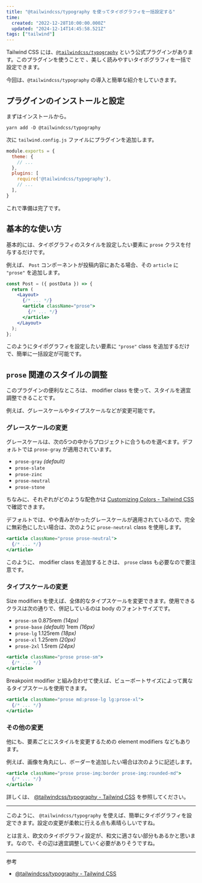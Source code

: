 ```yaml
---
title: "@tailwindcss/typography を使ってタイポグラフィを一括設定する"
time:
  created: "2022-12-28T10:00:00.000Z"
  updated: "2024-12-14T14:45:58.521Z"
tags: ["tailwind"]
---
```


Tailwind CSS には、[`@tailwindcss/typography`](https://tailwindcss.com/docs/typography-plugin) という公式プラグインがあります。このプラグインを使うことで 、美しく読みやすいタイポグラフィを一括で設定できます。

今回は、`@tailwindcss/typography` の導入と簡単な紹介をしていきます。

## プラグインのインストールと設定

まずはインストールから。

```shell title="Terminal"
yarn add -D @tailwindcss/typography
```

次に `tailwind.config.js` ファイルにプラグインを追加します。

```js {6} title="tailwind.config.js"
module.exports = {
  theme: {
    // ...
  },
  plugins: [
    require('@tailwindcss/typography'),
    // ...
  ],
}
```

これで準備は完了です。

## 基本的な使い方

基本的には、タイポグラフィのスタイルを設定したい要素に `prose` クラスを付与するだけです。

例えば、 `Post` コンポーネントが投稿内容にあたる場合、その `article` に `"prose"` を追加します。

```jsx {5}
const Post = ({ postData }) => {
  return (
    <Layout>
      {/* ... */}
      <article className="prose">
        {/* ... */}
      </article>
    </Layout>
  );
};
```

このようにタイポグラフィを設定したい要素に `"prose"` class を追加するだけで、簡単に一括設定が可能です。

## `prose` 関連のスタイルの調整

このプラグインの便利なところは、 modifier class を使って、スタイルを適宜調整できることです。

例えば、グレースケールやタイプスケールなどが変更可能です。

### グレースケールの変更

グレースケールは、次の5つの中からプロジェクトに合うものを選べます。デフォルトでは `prose-gray` が適用されています。

- `prose-gray`  *(default)*
- `prose-slate`
- `prose-zinc`
- `prose-neutral`
- `prose-stone`

ちなみに、それぞれがどのような配色かは [Customizing Colors - Tailwind CSS](https://tailwindcss.com/docs/customizing-colors) で確認できます。

デフォルトでは、やや青みがかったグレースケールが適用されているので、完全に無彩色にしたい場合は、次のように `prose-neutral` class を使用します。

```jsx {1}
<article className="prose prose-neutral">
  {/* ... */}
</article>
```

このように、 modifier class を追加するときは、 `prose` class も必要なので要注意です。

### タイプスケールの変更

Size modifiers を使えば、全体的なタイプスケールを変更できます。使用できるクラスは次の通りで、併記しているのは body のフォントサイズです。

- `prose-sm`  0.875rem *(14px)*
- `prose-base` *(default)*  1rem *(16px)*
- `prose-lg`  1.125rem *(18px)*
- `prose-xl`  1.25rem *(20px)*
- `prose-2xl`  1.5rem *(24px)*

```jsx {1}
<article className="prose prose-sm">
  {/* ... */}
</article>
```

Breakpoint modifier と組み合わせて使えば、ビューポートサイズによって異なるタイプスケールを使用できます。

```jsx {1}
<article className="prose md:prose-lg lg:prose-xl">
  {/* ... */}
</article>
```

### その他の変更

他にも、要素ごとにスタイルを変更するための element modifiers などもあります。

例えば、画像を角丸にし、ボーダーを追加したい場合は次のように記述します。

```jsx {1}
<article className="prose prose-img:border prose-img:rounded-md">
  {/* ... */}
</article>
```

詳しくは、 [@tailwindcss/typography - Tailwind CSS](https://tailwindcss.com/docs/typography-plugin#element-modifiers) を参照してください。

---

このように、 `@tailwindcss/typography` を使えば、簡単にタイポグラフィを設定できます。設定の変更が柔軟に行える点も素晴らしいですね。

とは言え、欧文のタイポグラフィ設定が、和文に適さない部分もあるかと思います。なので、その辺は適宜調整していく必要がありそうですね。

---

参考

- [@tailwindcss/typography - Tailwind CSS](https://tailwindcss.com/docs/typography-plugin#changing-the-default-class-name)
